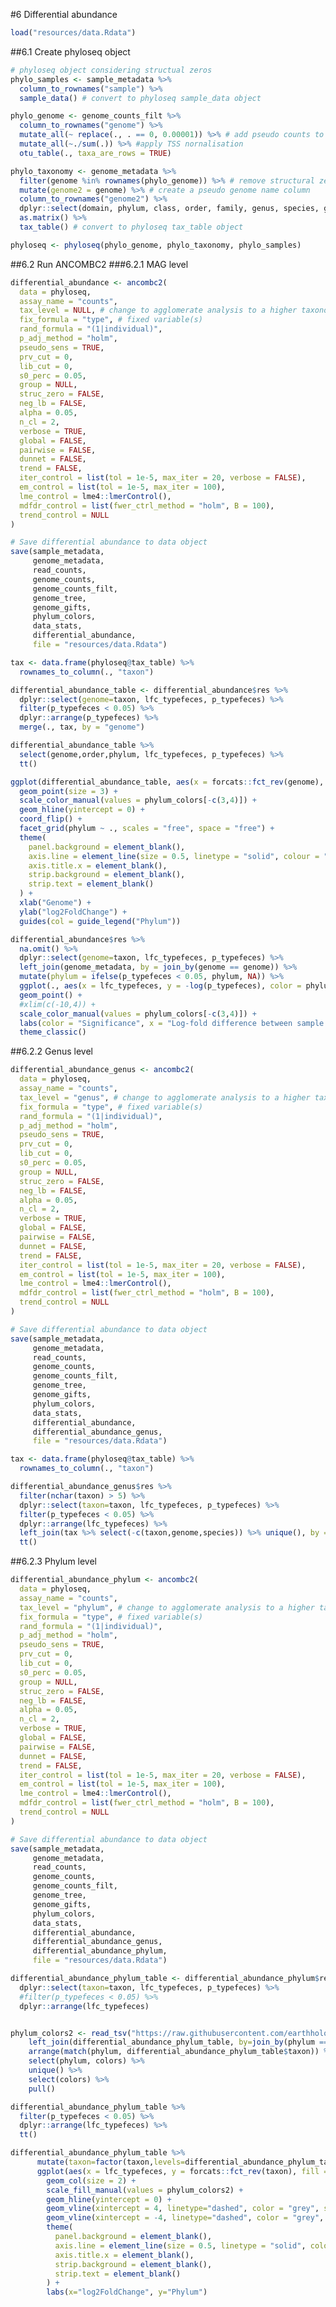 #6 Differential abundance
```r
load("resources/data.Rdata")
```
##6.1 Create phyloseq object
```r
# phyloseq object considering structual zeros
phylo_samples <- sample_metadata %>%
  column_to_rownames("sample") %>%
  sample_data() # convert to phyloseq sample_data object

phylo_genome <- genome_counts_filt %>%
  column_to_rownames("genome") %>%
  mutate_all(~ replace(., . == 0, 0.00001)) %>% # add pseudo counts to avoid structural zero issues (note this approach can be improved!) %>%
  mutate_all(~./sum(.)) %>% #apply TSS nornalisation
  otu_table(., taxa_are_rows = TRUE)

phylo_taxonomy <- genome_metadata %>%
  filter(genome %in% rownames(phylo_genome)) %>% # remove structural zeros
  mutate(genome2 = genome) %>% # create a pseudo genome name column
  column_to_rownames("genome2") %>%
  dplyr::select(domain, phylum, class, order, family, genus, species, genome) %>% # add an additional taxonomic level to ensure genome-level analysis (as no all genomes have species-level taxonomic assignments. Otherwise, ANCOMBC2 aggregates analyses per species)
  as.matrix() %>%
  tax_table() # convert to phyloseq tax_table object

phyloseq <- phyloseq(phylo_genome, phylo_taxonomy, phylo_samples)
```
##6.2 Run ANCOMBC2
###6.2.1 MAG level
```r
differential_abundance <- ancombc2(
  data = phyloseq,
  assay_name = "counts",
  tax_level = NULL, # change to agglomerate analysis to a higher taxonomic range
  fix_formula = "type", # fixed variable(s)
  rand_formula = "(1|individual)",
  p_adj_method = "holm",
  pseudo_sens = TRUE,
  prv_cut = 0,
  lib_cut = 0,
  s0_perc = 0.05,
  group = NULL,
  struc_zero = FALSE,
  neg_lb = FALSE,
  alpha = 0.05,
  n_cl = 2,
  verbose = TRUE,
  global = FALSE,
  pairwise = FALSE,
  dunnet = FALSE,
  trend = FALSE,
  iter_control = list(tol = 1e-5, max_iter = 20, verbose = FALSE),
  em_control = list(tol = 1e-5, max_iter = 100),
  lme_control = lme4::lmerControl(),
  mdfdr_control = list(fwer_ctrl_method = "holm", B = 100),
  trend_control = NULL
)

# Save differential abundance to data object
save(sample_metadata, 
     genome_metadata, 
     read_counts, 
     genome_counts, 
     genome_counts_filt, 
     genome_tree,
     genome_gifts, 
     phylum_colors,
     data_stats,
     differential_abundance,
     file = "resources/data.Rdata")
```

```r
tax <- data.frame(phyloseq@tax_table) %>%
  rownames_to_column(., "taxon")

differential_abundance_table <- differential_abundance$res %>%
  dplyr::select(genome=taxon, lfc_typefeces, p_typefeces) %>%
  filter(p_typefeces < 0.05) %>%
  dplyr::arrange(p_typefeces) %>%
  merge(., tax, by = "genome")

differential_abundance_table %>%
  select(genome,order,phylum, lfc_typefeces, p_typefeces) %>%
  tt()
```

```r
ggplot(differential_abundance_table, aes(x = forcats::fct_rev(genome), y = lfc_typefeces, color = phylum)) +
  geom_point(size = 3) +
  scale_color_manual(values = phylum_colors[-c(3,4)]) +
  geom_hline(yintercept = 0) +
  coord_flip() +
  facet_grid(phylum ~ ., scales = "free", space = "free") +
  theme(
    panel.background = element_blank(),
    axis.line = element_line(size = 0.5, linetype = "solid", colour = "black"),
    axis.title.x = element_blank(),
    strip.background = element_blank(), 
    strip.text = element_blank()
  ) +
  xlab("Genome") +
  ylab("log2FoldChange") +
  guides(col = guide_legend("Phylum"))
```

```r
differential_abundance$res %>%
  na.omit() %>%
  dplyr::select(genome=taxon, lfc_typefeces, p_typefeces) %>%
  left_join(genome_metadata, by = join_by(genome == genome)) %>%
  mutate(phylum = ifelse(p_typefeces < 0.05, phylum, NA)) %>%
  ggplot(., aes(x = lfc_typefeces, y = -log(p_typefeces), color = phylum)) +
  geom_point() +
  #xlim(c(-10,4)) +
  scale_color_manual(values = phylum_colors[-c(3,4)]) +
  labs(color = "Significance", x = "Log-fold difference between sample types", y = "p-value") +
  theme_classic()
```
##6.2.2 Genus level
```r
differential_abundance_genus <- ancombc2(
  data = phyloseq,
  assay_name = "counts",
  tax_level = "genus", # change to agglomerate analysis to a higher taxonomic range
  fix_formula = "type", # fixed variable(s)
  rand_formula = "(1|individual)",
  p_adj_method = "holm",
  pseudo_sens = TRUE,
  prv_cut = 0,
  lib_cut = 0,
  s0_perc = 0.05,
  group = NULL,
  struc_zero = FALSE,
  neg_lb = FALSE,
  alpha = 0.05,
  n_cl = 2,
  verbose = TRUE,
  global = FALSE,
  pairwise = FALSE,
  dunnet = FALSE,
  trend = FALSE,
  iter_control = list(tol = 1e-5, max_iter = 20, verbose = FALSE),
  em_control = list(tol = 1e-5, max_iter = 100),
  lme_control = lme4::lmerControl(),
  mdfdr_control = list(fwer_ctrl_method = "holm", B = 100),
  trend_control = NULL
)

# Save differential abundance to data object
save(sample_metadata, 
     genome_metadata, 
     read_counts, 
     genome_counts, 
     genome_counts_filt, 
     genome_tree,
     genome_gifts, 
     phylum_colors,
     data_stats,
     differential_abundance,
     differential_abundance_genus,
     file = "resources/data.Rdata")
```

```r
tax <- data.frame(phyloseq@tax_table) %>%
  rownames_to_column(., "taxon")

differential_abundance_genus$res %>%
  filter(nchar(taxon) > 5) %>%
  dplyr::select(taxon=taxon, lfc_typefeces, p_typefeces) %>%
  filter(p_typefeces < 0.05) %>%
  dplyr::arrange(lfc_typefeces) %>%
  left_join(tax %>% select(-c(taxon,genome,species)) %>% unique(), by = join_by(taxon==genus)) %>%
  tt()
```
##6.2.3 Phylum level
```r
differential_abundance_phylum <- ancombc2(
  data = phyloseq,
  assay_name = "counts",
  tax_level = "phylum", # change to agglomerate analysis to a higher taxonomic range
  fix_formula = "type", # fixed variable(s)
  rand_formula = "(1|individual)",
  p_adj_method = "holm",
  pseudo_sens = TRUE,
  prv_cut = 0,
  lib_cut = 0,
  s0_perc = 0.05,
  group = NULL,
  struc_zero = FALSE,
  neg_lb = FALSE,
  alpha = 0.05,
  n_cl = 2,
  verbose = TRUE,
  global = FALSE,
  pairwise = FALSE,
  dunnet = FALSE,
  trend = FALSE,
  iter_control = list(tol = 1e-5, max_iter = 20, verbose = FALSE),
  em_control = list(tol = 1e-5, max_iter = 100),
  lme_control = lme4::lmerControl(),
  mdfdr_control = list(fwer_ctrl_method = "holm", B = 100),
  trend_control = NULL
)

# Save differential abundance to data object
save(sample_metadata, 
     genome_metadata, 
     read_counts, 
     genome_counts, 
     genome_counts_filt, 
     genome_tree,
     genome_gifts, 
     phylum_colors,
     data_stats,
     differential_abundance,
     differential_abundance_genus,
     differential_abundance_phylum,
     file = "resources/data.Rdata")
```

```r
differential_abundance_phylum_table <- differential_abundance_phylum$res %>%
  dplyr::select(taxon=taxon, lfc_typefeces, p_typefeces) %>%
  #filter(p_typefeces < 0.05) %>%
  dplyr::arrange(lfc_typefeces)


phylum_colors2 <- read_tsv("https://raw.githubusercontent.com/earthhologenome/EHI_taxonomy_colour/main/ehi_phylum_colors.tsv") %>%
    left_join(differential_abundance_phylum_table, by=join_by(phylum == taxon)) %>%
    arrange(match(phylum, differential_abundance_phylum_table$taxon)) %>%
    select(phylum, colors) %>% 
    unique() %>%
    select(colors) %>%
    pull()

differential_abundance_phylum_table %>%
  filter(p_typefeces < 0.05) %>%
  dplyr::arrange(lfc_typefeces) %>%
  tt()
```

```r
differential_abundance_phylum_table %>%
      mutate(taxon=factor(taxon,levels=differential_abundance_phylum_table$taxon)) %>%
      ggplot(aes(x = lfc_typefeces, y = forcats::fct_rev(taxon), fill = taxon)) +
        geom_col(size = 2) +
        scale_fill_manual(values = phylum_colors2) +
        geom_hline(yintercept = 0) +
        geom_vline(xintercept = 4, linetype="dashed", color = "grey", size=1) +
        geom_vline(xintercept = -4, linetype="dashed", color = "grey", size=1) +
        theme(
          panel.background = element_blank(),
          axis.line = element_line(size = 0.5, linetype = "solid", colour = "black"),
          axis.title.x = element_blank(),
          strip.background = element_blank(), 
          strip.text = element_blank()
        ) +
        labs(x="log2FoldChange", y="Phylum")
```
